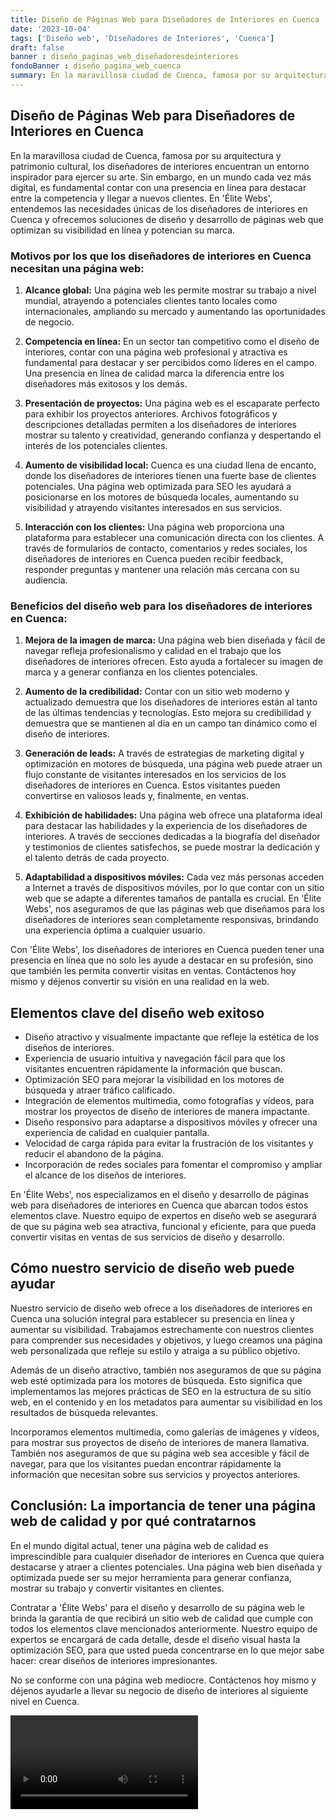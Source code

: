 ```yaml
---
title: Diseño de Páginas Web para Diseñadores de Interiores en Cuenca
date: '2023-10-04'
tags: ['Diseño web', 'Diseñadores de Interiores', 'Cuenca']
draft: false
banner : diseño_paginas_web_diseñadoresdeinteriores
fondoBanner : diseño_pagina_web_cuenca
summary: En la maravillosa ciudad de Cuenca, famosa por su arquitectura y patrimonio cultural, los diseñadores de interiores encuentran un entorno inspirador para ejercer su arte. Sin embargo, en un mundo cada vez más digital, es fundamental contar con una presencia en línea para destacar entre la competencia y llegar a nuevos clientes. En 'Élite Webs', entendemos las necesidades únicas de los diseñadores de interiores en Cuenca y ofrecemos soluciones de diseño y desarrollo de páginas web que optimizan su visibilidad en línea y potencian su marca.
---
```


## Diseño de Páginas Web para Diseñadores de Interiores en Cuenca

En la maravillosa ciudad de Cuenca, famosa por su arquitectura y patrimonio cultural, los diseñadores de interiores encuentran un entorno inspirador para ejercer su arte. Sin embargo, en un mundo cada vez más digital, es fundamental contar con una presencia en línea para destacar entre la competencia y llegar a nuevos clientes. En 'Élite Webs', entendemos las necesidades únicas de los diseñadores de interiores en Cuenca y ofrecemos soluciones de diseño y desarrollo de páginas web que optimizan su visibilidad en línea y potencian su marca.

### Motivos por los que los diseñadores de interiores en Cuenca necesitan una página web:

1. **Alcance global:** Una página web les permite mostrar su trabajo a nivel mundial, atrayendo a potenciales clientes tanto locales como internacionales, ampliando su mercado y aumentando las oportunidades de negocio.

2. **Competencia en línea:** En un sector tan competitivo como el diseño de interiores, contar con una página web profesional y atractiva es fundamental para destacar y ser percibidos como líderes en el campo. Una presencia en línea de calidad marca la diferencia entre los diseñadores más exitosos y los demás.

3. **Presentación de proyectos:** Una página web es el escaparate perfecto para exhibir los proyectos anteriores. Archivos fotográficos y descripciones detalladas permiten a los diseñadores de interiores mostrar su talento y creatividad, generando confianza y despertando el interés de los potenciales clientes.

4. **Aumento de visibilidad local:** Cuenca es una ciudad llena de encanto, donde los diseñadores de interiores tienen una fuerte base de clientes potenciales. Una página web optimizada para SEO les ayudará a posicionarse en los motores de búsqueda locales, aumentando su visibilidad y atrayendo visitantes interesados en sus servicios.

5. **Interacción con los clientes:** Una página web proporciona una plataforma para establecer una comunicación directa con los clientes. A través de formularios de contacto, comentarios y redes sociales, los diseñadores de interiores en Cuenca pueden recibir feedback, responder preguntas y mantener una relación más cercana con su audiencia.

### Beneficios del diseño web para los diseñadores de interiores en Cuenca:

1. **Mejora de la imagen de marca:** Una página web bien diseñada y fácil de navegar refleja profesionalismo y calidad en el trabajo que los diseñadores de interiores ofrecen. Esto ayuda a fortalecer su imagen de marca y a generar confianza en los clientes potenciales.

2. **Aumento de la credibilidad:** Contar con un sitio web moderno y actualizado demuestra que los diseñadores de interiores están al tanto de las últimas tendencias y tecnologías. Esto mejora su credibilidad y demuestra que se mantienen al día en un campo tan dinámico como el diseño de interiores.

3. **Generación de leads:** A través de estrategias de marketing digital y optimización en motores de búsqueda, una página web puede atraer un flujo constante de visitantes interesados en los servicios de los diseñadores de interiores en Cuenca. Estos visitantes pueden convertirse en valiosos leads y, finalmente, en ventas.

4. **Exhibición de habilidades:** Una página web ofrece una plataforma ideal para destacar las habilidades y la experiencia de los diseñadores de interiores. A través de secciones dedicadas a la biografía del diseñador y testimonios de clientes satisfechos, se puede mostrar la dedicación y el talento detrás de cada proyecto.

5. **Adaptabilidad a dispositivos móviles:** Cada vez más personas acceden a Internet a través de dispositivos móviles, por lo que contar con un sitio web que se adapte a diferentes tamaños de pantalla es crucial. En 'Élite Webs', nos aseguramos de que las páginas web que diseñamos para los diseñadores de interiores sean completamente responsivas, brindando una experiencia óptima a cualquier usuario.

Con 'Élite Webs', los diseñadores de interiores en Cuenca pueden tener una presencia en línea que no solo les ayude a destacar en su profesión, sino que también les permita convertir visitas en ventas. Contáctenos hoy mismo y déjenos convertir su visión en una realidad en la web.

<GifSeo />

<Cta />

## Elementos clave del diseño web exitoso

- Diseño atractivo y visualmente impactante que refleje la estética de los diseños de interiores.
- Experiencia de usuario intuitiva y navegación fácil para que los visitantes encuentren rápidamente la información que buscan.
- Optimización SEO para mejorar la visibilidad en los motores de búsqueda y atraer tráfico calificado.
- Integración de elementos multimedia, como fotografías y vídeos, para mostrar los proyectos de diseño de interiores de manera impactante.
- Diseño responsivo para adaptarse a dispositivos móviles y ofrecer una experiencia de calidad en cualquier pantalla.
- Velocidad de carga rápida para evitar la frustración de los visitantes y reducir el abandono de la página.
- Incorporación de redes sociales para fomentar el compromiso y ampliar el alcance de los diseños de interiores.

En 'Élite Webs', nos especializamos en el diseño y desarrollo de páginas web para diseñadores de interiores en Cuenca que abarcan todos estos elementos clave. Nuestro equipo de expertos en diseño web se asegurará de que su página web sea atractiva, funcional y eficiente, para que pueda convertir visitas en ventas de sus servicios de diseño y desarrollo.

## Cómo nuestro servicio de diseño web puede ayudar

Nuestro servicio de diseño web ofrece a los diseñadores de interiores en Cuenca una solución integral para establecer su presencia en línea y aumentar su visibilidad. Trabajamos estrechamente con nuestros clientes para comprender sus necesidades y objetivos, y luego creamos una página web personalizada que refleje su estilo y atraiga a su público objetivo.

Además de un diseño atractivo, también nos aseguramos de que su página web esté optimizada para los motores de búsqueda. Esto significa que implementamos las mejores prácticas de SEO en la estructura de su sitio web, en el contenido y en los metadatos para aumentar su visibilidad en los resultados de búsqueda relevantes.

Incorporamos elementos multimedia, como galerías de imágenes y vídeos, para mostrar sus proyectos de diseño de interiores de manera llamativa. También nos aseguramos de que su página web sea accesible y fácil de navegar, para que los visitantes puedan encontrar rápidamente la información que necesitan sobre sus servicios y proyectos anteriores.

## Conclusión: La importancia de tener una página web de calidad y por qué contratarnos

En el mundo digital actual, tener una página web de calidad es imprescindible para cualquier diseñador de interiores en Cuenca que quiera destacarse y atraer a clientes potenciales. Una página web bien diseñada y optimizada puede ser su mejor herramienta para generar confianza, mostrar su trabajo y convertir visitantes en clientes.

Contratar a 'Élite Webs' para el diseño y desarrollo de su página web le brinda la garantía de que recibirá un sitio web de calidad que cumple con todos los elementos clave mencionados anteriormente. Nuestro equipo de expertos se encargará de cada detalle, desde el diseño visual hasta la optimización SEO, para que usted pueda concentrarse en lo que mejor sabe hacer: crear diseños de interiores impresionantes.

No se conforme con una página web mediocre. Contáctenos hoy mismo y déjenos ayudarle a llevar su negocio de diseño de interiores al siguiente nivel en Cuenca.

<Video />

<CtaBot job='Diseñadores de Interiores' city='Cuenca'/>

<Gmaps query='Cuenca+españa+maps' />